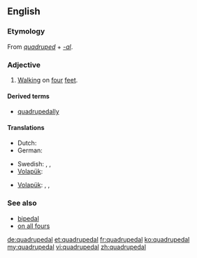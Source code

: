 ==English==

===Etymology===
From ''[[quadruped]]'' + ''[[-al]]''.

===Adjective===
{{en-adj|-}}

# [[walk|Walking]] on [[four]] [[feet]].

====Derived terms====
* [[quadrupedally]]

====Translations====
{{trans-top|walking on four feet}}
* Dutch: {{t|nl|viervoetig}}
* German: {{t|de|vierfüßig}}
{{trans-mid}}
* Swedish: {{t+|sv|fyrbent}},  {{t|sv|fyrfota}},  {{t+|sv|fyrfotad}}
* [[Volapük]]: {{t|vo|folfutik}}
{{trans-bottom}}

{{trans-top|of or pertaining to a quadruped}}
* [[Volapük]]: {{qualifier|male or female}} {{t|vo|folfutafik}}, {{qualifier|male}} {{t|vo|hifolfutafik}}, {{qualifier|female}} {{t|vo|jifolfutafik}}
{{trans-mid}}
{{trans-bottom}}

===See also===
* [[bipedal]]
* [[on all fours]]

[[de:quadrupedal]]
[[et:quadrupedal]]
[[fr:quadrupedal]]
[[ko:quadrupedal]]
[[my:quadrupedal]]
[[vi:quadrupedal]]
[[zh:quadrupedal]]
